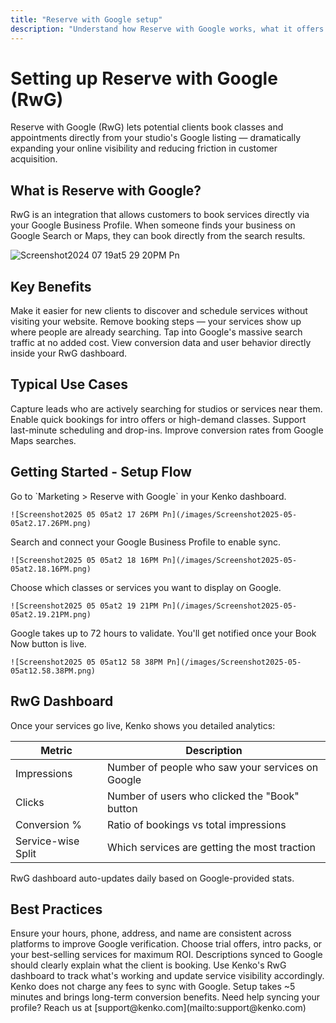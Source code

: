 ```yaml
---
title: "Reserve with Google setup"
description: "Understand how Reserve with Google works, what it offers your studio, and how to make the most of it."
---
```


# Setting up Reserve with Google (RwG)

Reserve with Google (RwG) lets potential clients book classes and appointments directly from your studio's Google listing — dramatically expanding your online visibility and reducing friction in customer acquisition.

## What is Reserve with Google?

RwG is an integration that allows customers to book services directly via your Google Business Profile. When someone finds your business on Google Search or Maps, they can book directly from the search results.

![Screenshot2024 07 19at5 29 20PM Pn](/images/Screenshot2024-07-19at5.29.20PM.png)

## **Key Benefits**

<CardGroup cols={2}>
  <Card title="More Bookings" icon="calendar">
    Make it easier for new clients to discover and schedule services without visiting your website.
  </Card>
  <Card title="Zero Friction" icon="bolt">
    Remove booking steps — your services show up where people are already searching.
  </Card>
  <Card title="Free Visibility" icon="globe">
    Tap into Google's massive search traffic at no added cost.
  </Card>
  <Card title="Actionable Insights" icon="chart-bar">
    View conversion data and user behavior directly inside your RwG dashboard.
  </Card>
</CardGroup>

## Typical Use Cases

<CardGroup cols={2}>
  <Card title="Capture Nearby Leads" icon="location-pin">
    Capture leads who are actively searching for studios or services near them.
  </Card>
  <Card title="Quick Intro Bookings" icon="bolt">
    Enable quick bookings for intro offers or high-demand classes.
  </Card>
  <Card title="Support Drop-Ins" icon="calendar-check">
    Support last-minute scheduling and drop-ins.
  </Card>
  <Card title="Boost Local Conversion" icon="chart-line">
    Improve conversion rates from Google Maps searches.
  </Card>
</CardGroup>

## Getting Started -  Setup Flow

<Steps>
  <Step title="Access RwG Setup">
    Go to `Marketing > Reserve with Google` in your Kenko dashboard.

    ![Screenshot2025 05 05at2 17 26PM Pn](/images/Screenshot2025-05-05at2.17.26PM.png)
  </Step>
  <Step title="Verify Google Business Profile">
    Search and connect your Google Business Profile to enable sync.

    ![Screenshot2025 05 05at2 18 16PM Pn](/images/Screenshot2025-05-05at2.18.16PM.png)
  </Step>
  <Step title="Select Services to Sync">
    Choose which classes or services you want to display on Google.

    ![Screenshot2025 05 05at2 19 21PM Pn](/images/Screenshot2025-05-05at2.19.21PM.png)
  </Step>
  <Step title="Wait for Validation">
    Google takes up to 72 hours to validate. You'll get notified once your Book Now button is live.

    ![Screenshot2025 05 05at12 58 38PM Pn](/images/Screenshot2025-05-05at12.58.38PM.png)
  </Step>
</Steps>

## RwG Dashboard

Once your services go live, Kenko shows you detailed analytics:

| Metric             | Description                                      |
| ------------------ | ------------------------------------------------ |
| Impressions        | Number of people who saw your services on Google |
| Clicks             | Number of users who clicked the "Book" button    |
| Conversion %       | Ratio of bookings vs total impressions           |
| Service-wise Split | Which services are getting the most traction     |

<Info>
  RwG dashboard auto-updates daily based on Google-provided stats.
</Info>

## Best Practices

<AccordionGroup>
  <Accordion title="Keep your Google Business Profile Updated" icon="map">
    Ensure your hours, phone, address, and name are consistent across platforms to improve Google verification.
  </Accordion>
  <Accordion title="Sync High-Value Services First" icon="money-bill">
    Choose trial offers, intro packs, or your best-selling services for maximum ROI.
  </Accordion>
  <Accordion title="Add Clear Service Descriptions" icon="file-pen">
    Descriptions synced to Google should clearly explain what the client is booking.
  </Accordion>
  <Accordion title="Monitor Your Analytics Weekly" icon="chart-bar">
    Use Kenko's RwG dashboard to track what's working and update service visibility accordingly.
  </Accordion>
</AccordionGroup>

<Warning>
  Kenko does not charge any fees to sync with Google. Setup takes ~5 minutes and brings long-term conversion benefits.
</Warning>

<Info>
  Need help syncing your profile? Reach us at [support@kenko.com](mailto:support@kenko.com)
</Info>